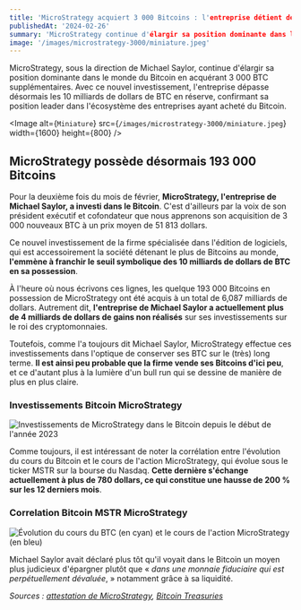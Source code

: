 ```yaml
---
title: 'MicroStrategy acquiert 3 000 Bitcoins : l'entreprise détient désormais plus de 10 milliards de dollars de BTC'
publishedAt: '2024-02-26'
summary: 'MicroStrategy continue d'élargir sa position dominante dans le monde du Bitcoin en acquérant 3 000 BTC supplémentaires.'
image: '/images/microstrategy-3000/miniature.jpeg'
---
```


MicroStrategy, sous la direction de Michael Saylor, continue d'élargir sa position dominante dans le monde du Bitcoin en acquérant 3 000 BTC supplémentaires. Avec ce nouvel investissement, l'entreprise dépasse désormais les 10 milliards de dollars de BTC en réserve, confirmant sa position leader dans l'écosystème des entreprises ayant acheté du Bitcoin.

<Image
  alt={`Miniature`}
  src={`/images/microstrategy-3000/miniature.jpeg`}
  width={1600}
  height={800}
/>

## MicroStrategy possède désormais 193 000 Bitcoins

Pour la deuxième fois du mois de février, **MicroStrategy, l'entreprise de Michael Saylor, a investi dans le Bitcoin**. C'est d'ailleurs par la voix de son président exécutif et cofondateur que nous apprenons son acquisition de 3 000 nouveaux BTC à un prix moyen de 51 813 dollars.

<StaticTweet id="1762101030336999899" />

Ce nouvel investissement de la firme spécialisée dans l'édition de logiciels, qui est accessoirement la société détenant le plus de Bitcoins au monde, **l'emmène à franchir le seuil symbolique des 10 milliards de dollars de BTC en sa possession**.

À l'heure où nous écrivons ces lignes, les quelque 193 000 Bitcoins en possession de MicroStrategy ont été acquis à un total de 6,087 milliards de dollars. Autrement dit, **l'entreprise de Michael Saylor a actuellement plus de 4 milliards de dollars de gains non réalisés** sur ses investissements sur le roi des cryptomonnaies.

Toutefois, comme l'a toujours dit Michael Saylor, MicroStrategy effectue ces investissements dans l'optique de conserver ses BTC sur le (très) long terme. **Il est ainsi peu probable que la firme vende ses Bitcoins d'ici peu**, et ce d'autant plus à la lumière d'un bull run qui se dessine de manière de plus en plus claire.

### Investissements Bitcoin MicroStrategy
![Investissements de MicroStrategy dans le Bitcoin depuis le début de l'année 2023](/images/microstrategy-3000/Investissements-Bitcoin-MicroStrategy.webp)

Comme toujours, il est intéressant de noter la corrélation entre l'évolution du cours du Bitcoin et le cours de l'action MicroStrategy, qui évolue sous le ticker MSTR sur la bourse du Nasdaq. **Cette dernière s'échange actuellement à plus de 780 dollars, ce qui constitue une hausse de 200 % sur les 12 derniers mois**.

### Correlation Bitcoin MSTR MicroStrategy
![Évolution du cours du BTC (en cyan) et le cours de l'action MicroStrategy (en bleu)](/images/microstrategy-3000/Correlation-Bitcoin-MSTR-MicroStrategy.webp)

Michael Saylor avait déclaré plus tôt qu'il voyait dans le Bitcoin un moyen plus judicieux d'épargner plutôt que « *dans une monnaie fiduciaire qui est perpétuellement dévaluée*, » notamment grâce à sa liquidité.

_Sources : [attestation de MicroStrategy](https://assets.contentstack.io/v3/assets/bltb564490bc5201f31/blt8f3d2a5e01c1c91b/65dc8d7fd781fe0e39e72c99/form-8-k-02-26-2024.pdf), [Bitcoin Treasuries](https://bitcointreasuries.net/entities/1)_
